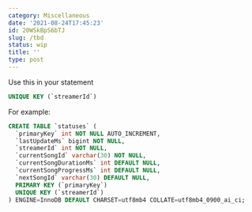 ```yaml
---
category: Miscellaneous
date: '2021-08-24T17:45:23'
id: 20WSkBpS6bTJ
slug: /tbd
status: wip
title: ''
type: post
---
```


Use this in your statement

```sql
UNIQUE KEY (`streamerId`)
```

For example:

```sql
CREATE TABLE `statuses` (
  `primaryKey` int NOT NULL AUTO_INCREMENT,
  `lastUpdateMs` bigint NOT NULL,
  `streamerId` int NOT NULL,
  `currentSongId` varchar(30) NOT NULL,
  `currentSongDurationMs` int DEFAULT NULL,
  `currentSongProgressMs` int DEFAULT NULL,
  `nextSongId` varchar(30) DEFAULT NULL,
  PRIMARY KEY (`primaryKey`)
  UNIQUE KEY (`streamerId`)
) ENGINE=InnoDB DEFAULT CHARSET=utf8mb4 COLLATE=utf8mb4_0900_ai_ci;
```